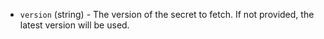 <!-- Code generated from the comments of the Config struct in datasource/keyvaultsecret/data.go; DO NOT EDIT MANUALLY -->

- `version` (string) - The version of the secret to fetch. If not provided, the latest version will be used.

<!-- End of code generated from the comments of the Config struct in datasource/keyvaultsecret/data.go; -->
